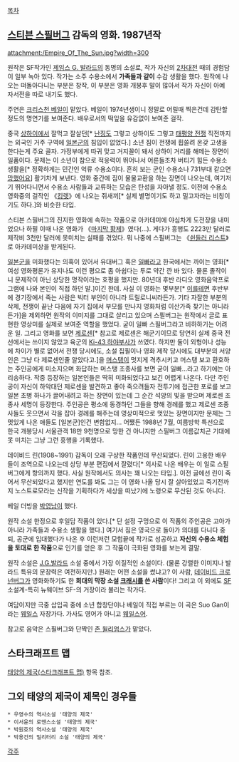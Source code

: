 [[목차]]

== [[스티븐 스필버그]] 감독의 영화. 1987년작 ==
attachment:/Empire_Of_The_Sun.jpg?width=300

원작은 SF작가인 [[제임스 G. 발라드]]의 동명의 소설로, 작가 자신의 [[2차대전]] 때의 경험담이 일부 녹아 있다. 작가는 소주 수용소에서 '''가족들과 같이''' 수감 생활을 했다. 원작에 나오는 떠돌아다니는 부분은 창작, 이 부분은 영화 개봉후 말이 많아서 작가 자신이 아예 자서전을 따로 내기도 했다. 

주연은 [[크리스천 베일]]이 맡았다. 베일이 1974년생이니 정말로 어릴때 찍은건데 감탄할 정도의 명연기를 보여준다. 배우로서의 떡잎을 유감없이 보여준 걸작.

중국 [[상하이]]에서 잘먹고 잘살던[* [[난징]]도 그렇고 상하이도 그렇고 [[태평양 전쟁]] 직전까지는 외국인 거주 구역에 [[일본군]]의 침입이 없었다.] 소년 짐이 전쟁에 휩쓸려 온갖 고생을 한다는게 주요 골자. 가정부에게 따귀 맞고 거지꼴이 돼서 상하이 거리를 해메는 장면이 일품이다. 문제는 이 소년이 참으로 적응력이 뛰어나서 어른들조차 버티기 힘든 수용소 생활을[* 정확하게는 민간인 억류 수용소이다. 흔히 보는 군인 수용소나 731부대 같으면 [[망했어요]]] 활기차게 보낸다. 영화 중간에 짐이 물물교환을 하는 장면이 나오는데, 여기저기 뛰어다니면서 수용소 사람들과 교류하는 모습은 탄성을 자아낼 정도. 이전에 수용소 영화중의 걸작인 《[[킹렛]]》에 나오는 쥐새끼[* 실제 별명이기도 하고 밀고자라는 비칭이기도 하다.]와 비슷한 타입.

스티븐 스필버그의 진지한 영화에 속하는 작품으로 아카데미에 야심차게 도전장을 내미었으나 하필 이때 나온 영화가 《[[마지막 황제]]》였다(…). 게다가 흥행도 2223만 달러로 제작비 3천만 달러에 못미치는 실패를 겪었다. 뭐 나중에 스필버그는 《[[쉰들러 리스트]]》로 아카데미상을 받게된다.

[[일본군]]을 미화했다는 의혹이 있어서 유대버그 혹은 [[일빠]]라고 한국에서는 까이는 영화[* 여성 영화평론가 유지나도 이런 평으로 좀 아쉽다는 투로 약간 깐 바 있다. 물론 졸작이니 문제작이 아닌 상당한 명작이라는 호평을 했지만. 80년대 후반 라디오 영화음악프로그램에 나와 본인이 직접 하던 말.]이긴 한데. 사실 이 영화는 몇부분[* [[이를테면]] 후반부에 경기장에서 죽는 사람은 빅터 부인이 아니라 트릴로니씨라든가. 기타 자잘한 부분의 삭제, 전쟁이 끝난 다음에 자기 집에서 부모를 만나지 영화처럼 이산가족 찾기는 아니라든가]을 제외하면 원작의 이미지를 그대로 살리고 있으며 스필버그는 원작에서 글로 표현한 영상미를 실제로 보여준 역할을 했었다. 굳이 일빠 스필버그라고 비하하기는 어려운 일. 그리고 영화를 보면 [[제로센]][* 참고로 제로센은 해군기이므로 당연히 실제 중국 전선에서는 쓰이지 않았고 육군의 [[Ki-43 하야부사]]가 쓰였다. 하지만 둘이 외형이나 성능에 차이가 별로 없어서 전쟁 당시에도, 소설 집필이나 영화 제작 당시에도 대부분의 서양인은 그냥 다 제로센인줄 알았다고.]을 [[머스탱]]이 멋지게 격추시키고 머스탱 보고 환호하는 주인공에게 미소지으며 화답하는 머스탱 조종사를 보면 굳이 일빠...라고 하기에는 아리송하다. 작중 등장하는 일본인들은 딱히 미화되었다고 보긴 어렵게 나온다. 다만 주인공이 자신이 하악대던 제로센을 발견하고 좋아 죽으려들자 전투기에 접근한 포로를 보고 일본 초병 하나가 끌어내려고 하는 장면이 있는데 그 순간 석양의 빛을 받으며 제로센 조종사 세명이 등장한다. 주인공은 평소에 동경하던 그들을 향해 경례를 했고 제로센 조종사들도 웃으면서 각을 잡아 경례를 해주는데 영상미적으로 멋있는 장면이지만 문제는 그 멋있게 나온 애들도 [일본군]인건 변함없지...
어쨌든 1988년 7월, 여름방학 특선으로 한국 개봉당시 서울관객 18만 9천명으로 망한 건 아니지만 스필버그 이름값치곤 기대에 못 미치는 그냥 그런 흥행을 기록했다. 

데이비드 린(1908~1991) 감독이 오래 구상한 작품인데 무산되었다. 린이 고용한 배우들이 조역으로 나오는데 상당 부분 편집에서 잘렸다[* 의사로 나온 배우는 이 일로 스필버그에게 항의까지 했다. 사실 원작에서도 의사는 꽤 나오는 타입.]. 이전 글에선 린이 죽어서 무산되었다고 했지만 연도를 봐도 그는 이 영화 나올 당시 잘 살아있었고 죽기전까지 노스트로모라는 신작을 기획하다가 세상을 떠났기에 노령으로 무산된 것도 아니다.

베일 더빙을 [[박영남]]이 했다. 

원작 소설 한정으로 후일담 작품이 있다.[* 단 설정 구멍으로 이 작품의 주인공은 고아가 아니라 가족들과 수용소 생활을 했다.] 여기서 짐은 영국으로 돌아가 의대를 다니다 중퇴, 공군에 입대했다가 나온 후 이런저런 모험끝에 작가로 성공하고 '''자신의 수용소 체험을 토대로 한 작품'''으로 인기를 얻은 후 그 작품이 극화된 영화를 보는게 결말.    

원작 소설은 [[J.G.발라드]] 소설 중에서 가장 이질적인 소설이다. (물론 강렬한 이미지나 발라드 특유의 문장력은 여전하지만.) 원래는 어떤 소설을 썼냐고? 이 사람, [[데이비드 크로넌버그]]가 영화화하기도 한 '''희대의 막장 소설 [[크래시]]를 쓴 사람'''이다! 그리고 이 외에도 [[SF]] 소설계-특히 뉴웨이브 SF-의 거장이라 불리는 작가다.

{{{#!html
<object width="560" height="315"><param name="movie" value="//www.youtube.com/v/6lapculOfR0?hl=ko_KR&amp;version=3"></param><param name="allowFullScreen" value="true"></param><param name="allowscriptaccess" value="always"></param><embed src="//www.youtube.com/v/6lapculOfR0?hl=ko_KR&amp;version=3" type="application/x-shockwave-flash" width="560" height="315" allowscriptaccess="always" allowfullscreen="true"></embed></object>
}}}
여담이지만 극중 삽입곡 중에 소년 합창단이나 베일이 직접 부르는 이 곡은 Suo Gan이라는 [[웨일스]] 자장가다. 가사도 영어가 아니고 [[웨일스어]].

참고로 음악은 스필버그와 단짝인 [[존 윌리엄스]]가 맡았다.

== 스타크래프트 맵 ==
[[태양의 제국(스타크래프트 맵)]] 항목 참조.

== 그외 태양의 제국이 제목인 경우들 ==
 * 우영수의 역사소설 '태양의 제국'
 * 이서윤의 로맨스소설 '태양의 제국'
 * 박원호의 역사소설 '태양의 제국'
 * 박용건의 밀리터리 소설 '태양의 제국'

[[각주]]
